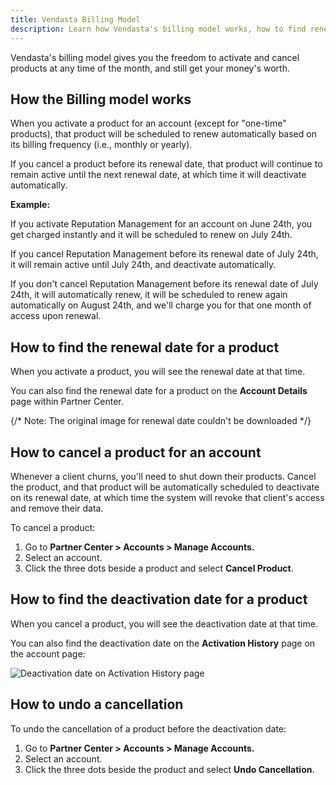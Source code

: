 ```yaml
---
title: Vendasta Billing Model
description: Learn how Vendasta's billing model works, how to find renewal dates, cancel products, and manage your account billing.
---
```


Vendasta's billing model gives you the freedom to activate and cancel products at any time of the month, and still get your money's worth.

## How the Billing model works

When you activate a product for an account (except for "one-time" products), that product will be scheduled to renew automatically based on its billing frequency (i.e., monthly or yearly).

If you cancel a product before its renewal date, that product will continue to remain active until the next renewal date, at which time it will deactivate automatically.

**Example:**

If you activate Reputation Management for an account on June 24th, you get charged instantly and it will be scheduled to renew on July 24th.

If you cancel Reputation Management before its renewal date of July 24th, it will remain active until July 24th, and deactivate automatically.

If you don't cancel Reputation Management before its renewal date of July 24th, it will automatically renew, it will be scheduled to renew again automatically on August 24th, and we'll charge you for that one month of access upon renewal.

## How to find the renewal date for a product

When you activate a product, you will see the renewal date at that time.

You can also find the renewal date for a product on the **Account Details** page within Partner Center.

{/* Note: The original image for renewal date couldn't be downloaded */}

## How to cancel a product for an account

Whenever a client churns, you'll need to shut down their products. Cancel the product, and that product will be automatically scheduled to deactivate on its renewal date, at which time the system will revoke that client's access and remove their data.

To cancel a product:

1. Go to **Partner Center > Accounts > Manage Accounts.**
2. Select an account.
3. Click the three dots beside a product and select **Cancel Product**.

## How to find the deactivation date for a product

When you cancel a product, you will see the deactivation date at that time.

You can also find the deactivation date on the **Activation History** page on the account page:

![Deactivation date on Activation History page](./img/administration/my-account/my-billing/deactivation-date.png)

## How to undo a cancellation

To undo the cancellation of a product before the deactivation date:

1. Go to **Partner Center > Accounts > Manage Accounts.**
2. Select an account.
3. Click the three dots beside the product and select **Undo Cancellation**.
